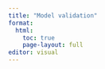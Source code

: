 ---
title: "Model validation"
format:
  html:
    toc: true
    page-layout: full
editor: visual
---


